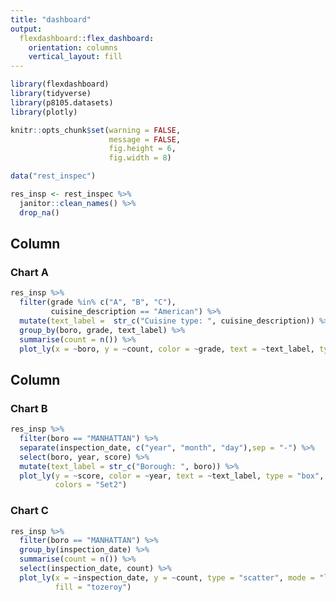 ```yaml
---
title: "dashboard"
output: 
  flexdashboard::flex_dashboard:
    orientation: columns
    vertical_layout: fill
---
```


```r
library(flexdashboard)
library(tidyverse)
library(p8105.datasets)
library(plotly)

knitr::opts_chunk$set(warning = FALSE,
                      message = FALSE,
                      fig.height = 6,
                      fig.width = 8)
```



```r
data("rest_inspec")

res_insp <- rest_inspec %>% 
  janitor::clean_names() %>% 
  drop_na()


```


Column {data-width=650}
-----------------------------------------------------------------------

### Chart A

```r
res_insp %>% 
  filter(grade %in% c("A", "B", "C"),
         cuisine_description == "American") %>% 
  mutate(text_label =  str_c("Cuisine type: ", cuisine_description)) %>% 
  group_by(boro, grade, text_label) %>% 
  summarise(count = n()) %>% 
  plot_ly(x = ~boro, y = ~count, color = ~grade, text = ~text_label, type = "bar")

```

Column {data-width=350}
-----------------------------------------------------------------------

### Chart B

```r
res_insp %>% 
  filter(boro == "MANHATTAN") %>% 
  separate(inspection_date, c("year", "month", "day"),sep = "-") %>% 
  select(boro, year, score) %>% 
  mutate(text_label = str_c("Borough: ", boro)) %>% 
  plot_ly(y = ~score, color = ~year, text = ~text_label, type = "box",
          colors = "Set2")

```

### Chart C

```r
res_insp %>% 
  filter(boro == "MANHATTAN") %>% 
  group_by(inspection_date) %>% 
  summarise(count = n()) %>% 
  select(inspection_date, count) %>%
  plot_ly(x = ~inspection_date, y = ~count, type = "scatter", mode = "lines",
          fill = "tozeroy")
```
